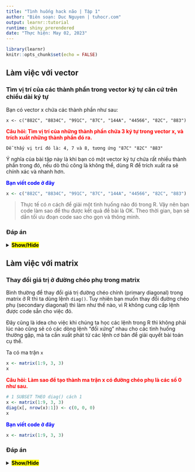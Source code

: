 ```yaml
---
title: "Tình huống hack não | Tập 1"
author: "Biên soạn: Duc Nguyen | tuhocr.com"
output: learnr::tutorial
runtime: shiny_prerendered
date: "Thực hiện: May 02, 2023"
---
```


```r
library(learnr)
knitr::opts_chunk$set(echo = FALSE)
```

## Làm việc với vector

### Tìm vị trí của các thành phần trong vector ký tự căn cứ trên chiều dài ký tự 

Bạn có vector x chứa các thành phần như sau:

`x <- c("882C", "8834C", "991C", "87C", "144A", "44566", "82C", "883")`

<span style = "color: red">**Câu hỏi: Tìm vị trí của những thành phần chứa 3 ký tự trong vector x, và trích xuất những thành phần đó ra.**</span>

`Dễ thấy vị trí đó là: 4, 7 và 8, tương ứng "87C" "82C" "883"`

Ý nghĩa của bài tập này là khi bạn có một vector ký tự chứa rất nhiều thành phần trong đó, nếu dò thủ công là không thể, dùng R để trích xuất ra sẽ chính xác và nhanh hơn.

<span style = "color: blue">**Bạn viết code ở đây**</span>

```r
x <- c("882C", "8834C", "991C", "87C", "144A", "44566", "82C", "883")
```

> Thực tế có *n* cách để giải một tình huống nào đó trong R. Vậy nên bạn code làm sao để thu được kết quả đề bài là OK. Theo thời gian, bạn sẽ dần tối ưu đoạn code sao cho gọn và thông minh.

### Đáp án

<details><summary><mark>**Show/Hide**</mark></summary>

<span style = "color: green">**Cách 1: Sử dụng lệnh `nchar()` để đếm số lượng ký tự trong từng thành phần ở vector `x`, sau đó gán vào vector `y` để làm names cho vector `x`, sau thì chúng ta sẽ subset những thành phần trong vector `x` có names là 3 ký tự (thông qua lệnh `which()`).**</span>

```r
x <- c("882C", "8834C", "991C", "87C", "144A", "44569", "82C", "883")
y <- nchar(x)
names(x) <- y
which(y == 3) # vị trí của các thành phần có 3 ký tự trên vector x
x[which(y == 3)]
```

<span style = "color: green">**Cách 2: Subset bằng logical vector**</span>

```r
x <- c("882C", "8834C", "991C", "87C", "144A", "44569", "82C", "883")
# tạo ra vector logical so sánh với 3 ký tự
logical_vec <- nchar(x) == 3
logical_vec
# subset các giá trị theo vector logical ở trên.
x[logical_vec]
```

</details>

## Làm việc với matrix

### Thay đổi giá trị ở đường chéo phụ trong matrix

Bình thường để thay đổi giá trị đường chéo chính (primary diagonal) trong matrix ở R thì ta dùng lệnh `diag()`. Tuy nhiên bạn muốn thay đổi đường chéo phụ (secondary diagonal) thì làm như thế nào, vì R không cung cấp lệnh được code sẵn cho việc đó.

Đây cũng là idea cho việc khi chúng ta học các lệnh trong R thì không phải lúc nào cũng sẽ có các dòng lệnh "đối xứng" nhau cho các tình huống thường gặp, mà ta cần xuất phát từ các lệnh cơ bản để giải quyết bài toán cụ thể.

Ta có ma trận `x`

```r
x <- matrix(1:9, 3, 3)
x
```

<span style = "color: red">**Câu hỏi: Làm sao để tạo thành ma trận x có đường chéo phụ là các số 0 như sau.**</span>

```r
# 1 SUBSET THEO diag() cách 1
x <- matrix(1:9, 3, 3)
diag(x[, nrow(x):1]) <- c(0, 0, 0)
x
```

<span style = "color: blue">**Bạn viết code ở đây**</span>

```r
x <- matrix(1:9, 3, 3)
```

### Đáp án

<details><summary><mark>**Show/Hide**</mark></summary>

Chi tiết lời giải trong chuyên đề Coding in R `https://www.tuhocr.com/r-courses/coding-in-r`, ở đây mình đưa đoạn code để thu được câu trả lời nhé.

<span style = "color: green">**Cách 1: Subset theo `diag()`**</span>

```r
x <- matrix(1:9, 3, 3)
diag(x[, nrow(x):1]) <- c(0, 0, 0)
x
```

<span style = "color: green">**Cách 2: Subset theo `diag()` kỹ hơn**</span>

```r
x <- matrix(1:9, 3, 3)
diag(x[1:nrow(x), ncol(x):1]) <- c(0, 0, 0)
x
```

<span style = "color: green">**Cách 3: Subset theo giá trị logical**</span>

```r
x <- matrix(1:9, 3, 3)
x[row(x) + col(x) == nrow(x) + 1] <- c(0, 0, 0)
x
```

<span style = "color: green">**Cách 4: Subset theo vị trí index**</span>

```r
x <- matrix(1:9, 3, 3)
x[seq(to = nrow(x), by = 1 - nrow(x), length = nrow(x))] <- c(0, 0, 0)
x
```

<span style = "color: green">**Cách 5: Subset theo matrix**</span>

```r
x <- matrix(1:9, 3, 3)
x[cbind(1:nrow(x), ncol(x):1)] <- c(0, 0, 0)
x
```

## Làm việc với list

### Loại bỏ giá trị `NULL` trong list 

Giả sử bạn có list `a` chứa 2 giá trị `NULL` như trong ví dụ này.

```r
a <- list(1:5, "xyz", NULL, NULL, c("990A", "1234A"))
a
```

<span style = "color: red">**Câu hỏi làm sao để loại bỏ giá trị `NULL` trong list `a`, để trở thành dạng clean list như vầy.**</span>

```r
a <- list(1:5, "xyz", NULL, NULL, c("990A", "1234A"))
a[lengths(a) != 0]
```

<span style = "color: blue">**Bạn viết code ở đây**</span>

```r
a <- list(1:5, "xyz", NULL, NULL, c("990A", "1234A"))
```


### Đáp án

<details><summary><mark>**Show/Hide**</mark></summary>

```r
a <- list(1:5, "xyz", NULL, NULL, c("990A", "1234A"))
a[lengths(a) != 0]
```

## Thảo luận về bài tập

<span style = "color: blue">**Bạn có thể tham gia group Tự Học R `https://www.facebook.com/groups/tuhocr/posts/906550257084353/` để thảo luận về bài tập này nha.**</span> 

<span style = "color: blue">**Mình là Đức Nguyễn, chuyên đào tạo kỹ năng R để xử lý dữ liệu, nếu bạn có nhu cầu được training kỹ năng này thì hãy tham gia khóa học `www.tuhocr.com` nhé. Cảm ơn bạn rất nhiều!**</span>

<img src="images/tuhocr.png"  width=20% height=20%>

### Render bài tập offline

<span style = "color: green">**Mình định kỳ có upload các bài tập củng cố kiến thức R ở chuyên mục [Bài Tập R](https://www.tuhocr.com/r-courses/code-base-for-r). Các file này chạy online trên server RStudio (Shiny app) tuy nhiên đôi khi sẽ bị chậm, vì vậy bạn có thể cài package [`tuhocr`](https://tuhocr.github.io/#l%C3%A0m-b%C3%A0i-t%E1%BA%ADp-r) sau đó render local trên máy tính bằng dòng lệnh `learnr::run_tutorial(name = "hack1", package = "tuhocr")` với `hack1` là codename tương ứng của từng bài tập.**</span>
